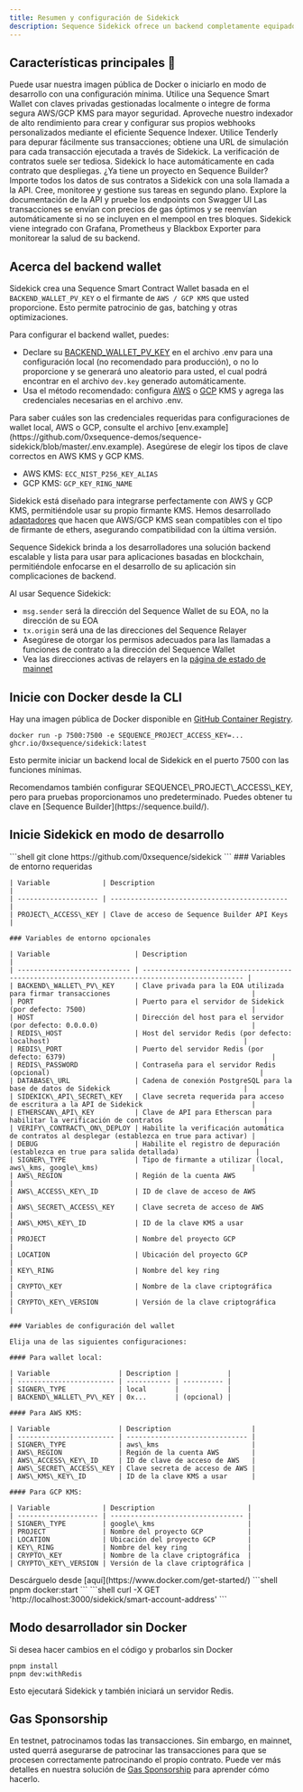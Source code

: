 ```yaml
---
title: Resumen y configuración de Sidekick
description: Sequence Sidekick ofrece un backend completamente equipado, aprovechando la infraestructura de Sequence para leer y escribir en la blockchain a través de una API sencilla.
---
```


## Características principales 🚀

<CardGroup>
  <Card horizontal title="Configuración sin complicaciones" icon="rocket">
    Puede usar nuestra imagen pública de Docker o iniciarlo en modo de desarrollo con una configuración mínima.
  </Card>

  <Card horizontal title="Opciones flexibles de wallet" icon="wallet">
    Utilice una Sequence Smart Wallet con claves privadas gestionadas localmente o integre de forma segura AWS/GCP KMS para mayor seguridad.
  </Card>

  <Card horizontal title="Gestión de webhooks" icon="wallet">
    Aproveche nuestro indexador de alto rendimiento para crear y configurar sus propios webhooks personalizados mediante el eficiente Sequence Indexer.
  </Card>

  <Card horizontal title="Integración con Tenderly" icon="bug">
    Utilice Tenderly para depurar fácilmente sus transacciones; obtiene una URL de simulación para cada transacción ejecutada a través de Sidekick.
  </Card>

  <Card horizontal title="Verificación automática de contratos" icon="circle-check">
    La verificación de contratos suele ser tediosa. Sidekick lo hace automáticamente en cada contrato que despliegas.
  </Card>

  <Card horizontal title="Integrado con Sequence Builder" icon="link">
    ¿Ya tiene un proyecto en Sequence Builder? Importe todos los datos de sus contratos a Sidekick con una sola llamada a la API.
  </Card>

  <Card horizontal title="Panel integrado de Bull MQ" icon="gauge">
    Cree, monitoree y gestione sus tareas en segundo plano.
  </Card>

  <Card horizontal title="Swagger UI" icon="book">
    Explore la documentación de la API y pruebe los endpoints con Swagger UI
  </Card>

  <Card horizontal title="Ejecución de transacciones optimizada" icon="bolt">
    Las transacciones se envían con precios de gas óptimos y se reenvían automáticamente si no se incluyen en el mempool en tres bloques.
  </Card>

  <Card horizontal title="Analítica y monitoreo" icon="heart">
    Sidekick viene integrado con Grafana, Prometheus y Blackbox Exporter para monitorear la salud de su backend.
  </Card>
</CardGroup>

## Acerca del backend wallet
Sidekick crea una Sequence Smart Contract Wallet basada en el `BACKEND_WALLET_PV_KEY` o el firmante de `AWS / GCP KMS` que usted proporcione. Esto permite patrocinio de gas, batching y otras optimizaciones.

Para configurar el backend wallet, puedes:
- Declare su [BACKEND\_WALLET\_PV\_KEY](https://github.com/0xsequence-demos/sequence-sidekick/blob/e76a47d0b9ef19f23736c1e8f863ed4795b855a8/.env.example#L16) en el archivo .env para una configuración local (no recomendado para producción), o no lo proporcione y se generará uno aleatorio para usted, el cual podrá encontrar en el archivo `dev.key` generado automáticamente.
- Usa el método recomendado: configura [AWS](https://aws.amazon.com/kms/) o [GCP](https://cloud.google.com/kms) KMS y agrega las credenciales necesarias en el archivo .env.

<Note>
  Para saber cuáles son las credenciales requeridas para configuraciones de wallet local, AWS o GCP, consulte el archivo [env.example](https://github.com/0xsequence-demos/sequence-sidekick/blob/master/.env.example).
</Note>

<Note>
  Asegúrese de elegir los tipos de clave correctos en AWS KMS y GCP KMS.

  - AWS KMS: `ECC_NIST_P256_KEY_ALIAS`
  - GCP KMS: `GCP_KEY_RING_NAME`
</Note>

Sidekick está diseñado para integrarse perfectamente con AWS y GCP KMS, permitiéndole usar su propio firmante KMS. Hemos desarrollado [adaptadores](https://github.com/orgs/0xsequence/repositories?q=kms) que hacen que AWS/GCP KMS sean compatibles con el tipo de firmante de ethers, asegurando compatibilidad con la última versión.

Sequence Sidekick brinda a los desarrolladores una solución backend escalable y lista para usar para aplicaciones basadas en blockchain, permitiéndole enfocarse en el desarrollo de su aplicación sin complicaciones de backend.

<Callout type="warning">
  Al usar Sequence Sidekick:

  - `msg.sender` será la dirección del Sequence Wallet de su EOA, no la dirección de su EOA
  - `tx.origin` será una de las direcciones del Sequence Relayer
  - Asegúrese de otorgar los permisos adecuados para las llamadas a funciones de contrato a la dirección del Sequence Wallet
  - Vea las direcciones activas de relayers en la [página de estado de mainnet](https://mainnet-relayer.sequence.app/status)
</Callout>

## Inicie con Docker desde la CLI
Hay una imagen pública de Docker disponible en [GitHub Container Registry](https://github.com/0xsequence/sidekick/pkgs/container/sidekick).

```shell
docker run -p 7500:7500 -e SEQUENCE_PROJECT_ACCESS_KEY=... ghcr.io/0xsequence/sidekick:latest
```

Esto permite iniciar un backend local de Sidekick en el puerto 7500 con las funciones mínimas.

<Note>
  Recomendamos también configurar SEQUENCE\_PROJECT\_ACCESS\_KEY, pero para pruebas proporcionamos uno predeterminado. Puedes obtener tu clave en [Sequence Builder](https://sequence.build/).
</Note>

## Inicie Sidekick en modo de desarrollo

<Steps>
  <Step title="Clone el repositorio de Sidekick">
    ```shell
    git clone https://github.com/0xsequence/sidekick
    ```
  </Step>

  <Step title="Configure las variables de entorno requeridas">
    ### Variables de entorno requeridas

    | Variable             | Description                                  |
    | -------------------- | -------------------------------------------- |
    | PROJECT\_ACCESS\_KEY | Clave de acceso de Sequence Builder API Keys |

    ### Variables de entorno opcionales

    | Variable                     | Description                                                                                     |
    | ---------------------------- | ----------------------------------------------------------------------------------------------- |
    | BACKEND\_WALLET\_PV\_KEY     | Clave privada para la EOA utilizada para firmar transacciones                                   |
    | PORT                         | Puerto para el servidor de Sidekick (por defecto: 7500)                                         |
    | HOST                         | Dirección del host para el servidor (por defecto: 0.0.0.0)                                      |
    | REDIS\_HOST                  | Host del servidor Redis (por defecto: localhost)                                                |
    | REDIS\_PORT                  | Puerto del servidor Redis (por defecto: 6379)                                                   |
    | REDIS\_PASSWORD              | Contraseña para el servidor Redis (opcional)                                                    |
    | DATABASE\_URL                | Cadena de conexión PostgreSQL para la base de datos de Sidekick                                 |
    | SIDEKICK\_API\_SECRET\_KEY   | Clave secreta requerida para acceso de escritura a la API de Sidekick                           |
    | ETHERSCAN\_API\_KEY          | Clave de API para Etherscan para habilitar la verificación de contratos                         |
    | VERIFY\_CONTRACT\_ON\_DEPLOY | Habilite la verificación automática de contratos al desplegar (establezca en true para activar) |
    | DEBUG                        | Habilite el registro de depuración (establezca en true para salida detallada)                   |
    | SIGNER\_TYPE                 | Tipo de firmante a utilizar (local, aws\_kms, google\_kms)                                      |
    | AWS\_REGION                  | Región de la cuenta AWS                                                                         |
    | AWS\_ACCESS\_KEY\_ID         | ID de clave de acceso de AWS                                                                    |
    | AWS\_SECRET\_ACCESS\_KEY     | Clave secreta de acceso de AWS                                                                  |
    | AWS\_KMS\_KEY\_ID            | ID de la clave KMS a usar                                                                       |
    | PROJECT                      | Nombre del proyecto GCP                                                                         |
    | LOCATION                     | Ubicación del proyecto GCP                                                                      |
    | KEY\_RING                    | Nombre del key ring                                                                             |
    | CRYPTO\_KEY                  | Nombre de la clave criptográfica                                                                |
    | CRYPTO\_KEY\_VERSION         | Versión de la clave criptográfica                                                               |

    ### Variables de configuración del wallet

    Elija una de las siguientes configuraciones:

    #### Para wallet local:

    | Variable                 | Description |            |
    | ------------------------ | ----------- | ---------- |
    | SIGNER\_TYPE             | local       |            |
    | BACKEND\_WALLET\_PV\_KEY | 0x...       | (opcional) |

    #### Para AWS KMS:

    | Variable                 | Description                    |
    | ------------------------ | ------------------------------ |
    | SIGNER\_TYPE             | aws\_kms                       |
    | AWS\_REGION              | Región de la cuenta AWS        |
    | AWS\_ACCESS\_KEY\_ID     | ID de clave de acceso de AWS   |
    | AWS\_SECRET\_ACCESS\_KEY | Clave secreta de acceso de AWS |
    | AWS\_KMS\_KEY\_ID        | ID de la clave KMS a usar      |

    #### Para GCP KMS:

    | Variable             | Description                       |
    | -------------------- | --------------------------------- |
    | SIGNER\_TYPE         | google\_kms                       |
    | PROJECT              | Nombre del proyecto GCP           |
    | LOCATION             | Ubicación del proyecto GCP        |
    | KEY\_RING            | Nombre del key ring               |
    | CRYPTO\_KEY          | Nombre de la clave criptográfica  |
    | CRYPTO\_KEY\_VERSION | Versión de la clave criptográfica |
  </Step>

  <Step title="Asegúrese de tener Docker instalado">
    Descárguelo desde [aquí](https://www.docker.com/get-started/)
  </Step>

  <Step title="Inicie Sidekick en un contenedor Docker">
    ```shell
    pnpm docker:start
    ```
  </Step>

  <Step title="Verifique la dirección de la backend wallet">
    ```shell
    curl -X GET 'http://localhost:3000/sidekick/smart-account-address'
    ```
  </Step>
</Steps>

## Modo desarrollador sin Docker
Si desea hacer cambios en el código y probarlos sin Docker

```shell
pnpm install
pnpm dev:withRedis
```

Esto ejecutará Sidekick y también iniciará un servidor Redis.

## Gas Sponsorship
En testnet, patrocinamos todas las transacciones. Sin embargo, en mainnet, usted querrá asegurarse de patrocinar las transacciones para que se procesen correctamente patrocinando el propio contrato. Puede ver más detalles en nuestra solución de [Gas Sponsorship](/solutions/builder/gas-tank) para aprender cómo hacerlo.